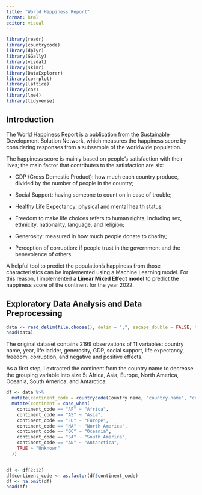 ---
title: "World Happiness Report"
format: html
editor: visual
---

```{r}
library(readr)
library(countrycode)
library(dplyr)
library(GGally)
library(visdat)
library(skimr)
library(DataExplorer)
library(corrplot)
library(lattice)
library(car)        
library(lme4)       
library(tidyverse)
```

## Introduction

The World Happiness Report is a publication from the Sustainable Development Solution Network, which measures the happiness score by considering responses from a subsample of the worldwide population.

The happiness score is mainly based on people's satisfaction with their lives; the main factor that contributes to the satisfaction are six:

-   GDP (Gross Domestic Product): how much each country produce, divided by the number of people in the country;

-   Social Support: having someone to count on in case of trouble;

-   Healthy Life Expectancy: physical and mental health status;

-   Freedom to make life choices refers to human rights, including sex, ethnicity, nationality, language, and religion;

-   Generosity: measured in how much people donate to charity;

-   Perception of corruption: if people trust in the government and the benevolence of others.

A helpful tool to predict the population's happiness from those characteristics can be implemented using a Machine Learning model. For this reason, I implemented a **Linear Mixed Effect model** to predict the happiness score of the continent for the year 2022.

## Exploratory Data Analysis and Data Preprocessing

```{r}
data <- read_delim(file.choose(), delim = ";", escape_double = FALSE, trim_ws = TRUE)
head(data)
```

The original dataset contains 2199 observations of 11 variables: country name, year, life ladder, generosity, GDP, social support, life expectancy, freedom, corruption, and negative and positive effects.

As a first step, I extracted the continent from the country name to decrease the grouping variable into size 5: Africa, Asia, Europe, North America, Oceania, South America, and Antarctica.

```{r}
df <- data %>%
  mutate(continent_code = countrycode(Country name, "country.name", "continent")) %>%
  mutate(continent = case_when(
    continent_code == "AF" ~ "Africa",
    continent_code == "AS" ~ "Asia",
    continent_code == "EU" ~ "Europe",
    continent_code == "NA" ~ "North America",
    continent_code == "OC" ~ "Oceania",
    continent_code == "SA" ~ "South America",
    continent_code == "AN" ~ "Antarctica",
    TRUE ~ "Unknown"
  ))


df <- df[2:12]
df$continent_code <- as.factor(df$continent_code)
df <- na.omit(df)
head(df)
```
